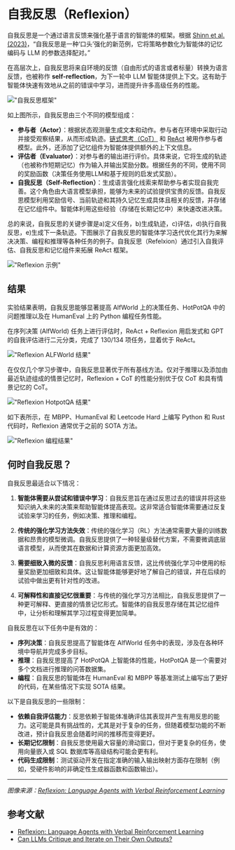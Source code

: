 # 自我反思（Reflexion）

自我反思是一个通过语言反馈来强化基于语言的智能体的框架。根据 [Shinn et al. (2023)](https://arxiv.org/pdf/2303.11366.pdf)，“自我反思是一种‘口头’强化的新范例，它将策略参数化为智能体的记忆编码与 LLM 的参数选择配对。”

在高层次上，自我反思将来自环境的反馈（自由形式的语言或者标量）转换为语言反馈，也被称作 **self-reflection**，为下一轮中 LLM 智能体提供上下文。这有助于智能体快速有效地从之前的错误中学习，进而提升许多高级任务的性能。

!["自我反思框架"](../../img/research/reflexion.png)

如上图所示，自我反思由三个不同的模型组成：

- **参与者（Actor）**：根据状态观测量生成文本和动作。参与者在环境中采取行动并接受观察结果，从而形成轨迹。[链式思考（CoT）](https://www.promptingguide.ai/techniques/cot) 和 [ReAct](https://www.promptingguide.ai/techniques/react) 被用作参与者模型。此外，还添加了记忆组件为智能体提供额外的上下文信息。
- **评估者（Evaluator）**：对参与者的输出进行评价。具体来说，它将生成的轨迹（也被称作短期记忆）作为输入并输出奖励分数。根据任务的不同，使用不同的奖励函数（决策任务使用LLM和基于规则的启发式奖励）。
- **自我反思（Self-Reflection）**：生成语言强化线索来帮助参与者实现自我完善。这个角色由大语言模型承担，能够为未来的试验提供宝贵的反馈。自我反思模型利用奖励信号、当前轨迹和其持久记忆生成具体且相关的反馈，并存储在记忆组件中。智能体利用这些经验（存储在长期记忆中）来快速改进决策。

总的来说，自我反思的关键步骤是a)定义任务，b)生成轨迹，c)评估，d)执行自我反思，e)生成下一条轨迹。下图展示了自我反思的智能体学习迭代优化其行为来解决决策、编程和推理等各种任务的例子。自我反思（Refelxion）通过引入自我评估、自我反思和记忆组件来拓展 ReAct 框架。

!["Reflexion 示例"](../../img/research/reflexion-examples.png)

## 结果

实验结果表明，自我反思能够显著提高 AlfWorld 上的决策任务、HotPotQA 中的问题推理以及在 HumanEval 上的 Python 编程任务性能。

在序列决策 (AlfWorld) 任务上进行评估时，ReAct + Reflexion 用启发式和 GPT 的自我评估进行二元分类，完成了 130/134 项任务，显着优于 ReAct。

!["Reflexion ALFWorld 结果"](../../img/research/reflexion-alfworld.png)

在仅仅几个学习步骤中，自我反思显著优于所有基线方法。仅对于推理以及添加由最近轨迹组成的情景记忆时，Reflexion + CoT 的性能分别优于仅 CoT 和具有情景记忆的 CoT。

!["Reflexion HotpotQA 结果"](../../img/research/reflexion-hotpotqa.png)

如下表所示，在 MBPP、HumanEval 和 Leetcode Hard 上编写 Python 和 Rust 代码时，Reflexion 通常优于之前的 SOTA 方法。

!["Reflexion 编程结果"](../../img/research/reflexion-programming.png)

## 何时自我反思？

自我反思最适合以下情况：

1. **智能体需要从尝试和错误中学习**：自我反思旨在通过反思过去的错误并将这些知识纳入未来的决策来帮助智能体提高表现。这非常适合智能体需要通过反复试验来学习的任务，例如决策、推理和编程。

2. **传统的强化学习方法失效**：传统的强化学习（RL）方法通常需要大量的训练数据和昂贵的模型微调。自我反思提供了一种轻量级替代方案，不需要微调底层语言模型，从而使其在数据和计算资源方面更加高效。

3. **需要细致入微的反馈**：自我反思利用语言反馈，这比传统强化学习中使用的标量奖励更加细致和具体。这让智能体能够更好地了解自己的错误，并在后续的试验中做出更有针对性的改进。

4. **可解释性和直接记忆很重要**：与传统的强化学习方法相比，自我反思提供了一种更可解释、更直接的情景记忆形式。智能体的自我反思存储在其记忆组件中，让分析和理解其学习过程变得更加简单。

自我反思在以下任务中是有效的：

- **序列决策**：自我反思提高了智能体在 AlfWorld 任务中的表现，涉及在各种环境中导航并完成多步目标。
- **推理**：自我反思提高了 HotPotQA 上智能体的性能，HotPotQA 是一个需要对多个文档进行推理的问答数据集。
- **编程**：自我反思的智能体在 HumanEval 和 MBPP 等基准测试上编写出了更好的代码，在某些情况下实现 SOTA 结果。

以下是自我反思的一些限制：

- **依赖自我评估能力**：反思依赖于智能体准确评估其表现并产生有用反思的能力。这可能是具有挑战性的，尤其是对于复杂的任务，但随着模型功能的不断改进，预计自我反思会随着时间的推移而变得更好。
- **长期记忆限制**：自我反思使用最大容量的滑动窗口，但对于更复杂的任务，使用向量嵌入或 SQL 数据库等高级结构可能会更有利。
- **代码生成限制**：测试驱动开发在指定准确的输入输出映射方面存在限制（例如，受硬件影响的非确定性生成器函数和函数输出）。

---

*图像来源：[Reflexion: Language Agents with Verbal Reinforcement Learning](https://arxiv.org/pdf/2303.11366.pdf)*

## 参考文献

- [Reflexion: Language Agents with Verbal Reinforcement Learning](https://arxiv.org/pdf/2303.11366.pdf)
- [Can LLMs Critique and Iterate on Their Own Outputs?](https://evjang.com/2023/03/26/self-reflection.html)
